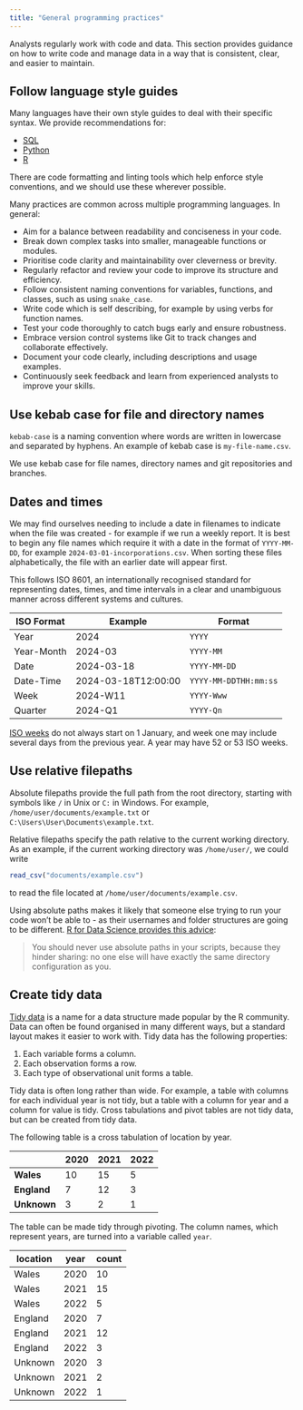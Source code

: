 ```yaml
---
title: "General programming practices"
---
```


Analysts regularly work with code and data. This section provides guidance on how to write code and manage data in a way that is consistent, clear, and easier to maintain.

## Follow language style guides

Many languages have their own style guides to deal with their specific syntax. We provide recommendations for:

- [SQL](/sql/style-guide.qmd)
- [Python](/python/style-guide.qmd)
- [R](/r/style-guide.qmd)

There are code formatting and linting tools which help enforce style conventions, and we should use these wherever possible.

Many practices are common across multiple programming languages. In general:

- Aim for a balance between readability and conciseness in your code.
- Break down complex tasks into smaller, manageable functions or modules.
- Prioritise code clarity and maintainability over cleverness or brevity.
- Regularly refactor and review your code to improve its structure and efficiency.
- Follow consistent naming conventions for variables, functions, and classes, such as using `snake_case`.
- Write code which is self describing, for example by using verbs for function names.
- Test your code thoroughly to catch bugs early and ensure robustness.
- Embrace version control systems like Git to track changes and collaborate effectively.
- Document your code clearly, including descriptions and usage examples.
- Continuously seek feedback and learn from experienced analysts to improve your skills.

## Use kebab case for file and directory names

`kebab-case` is a naming convention where words are written in lowercase and separated by hyphens. An example of kebab case is `my-file-name.csv`.

We use kebab case for file names, directory names and git repositories and branches.

## Dates and times

We may find ourselves needing to include a date in filenames to indicate when the file was created - for example if we run a weekly report. It is best to begin any file names which require it with a date in the format of `YYYY-MM-DD`, for example `2024-03-01-incorporations.csv`. When sorting these files alphabetically, the file with an earlier date will appear first.

This follows ISO 8601, an internationally recognised standard for representing dates, times, and time intervals in a clear and unambiguous manner across different systems and cultures.

| ISO Format     | Example              | Format                 |
|----------------|----------------------|------------------------|
| Year           | 2024                 | `YYYY`                 |
| Year-Month     | 2024-03              | `YYYY-MM`              |
| Date           | 2024-03-18           | `YYYY-MM-DD`           |
| Date-Time      | 2024-03-18T12:00:00  | `YYYY-MM-DDTHH:mm:ss`  |
| Week           | 2024-W11             | `YYYY-Www`             |
| Quarter        | 2024-Q1              | `YYYY-Qn`              |

[ISO weeks](https://en.wikipedia.org/wiki/ISO_week_date) do not always start on 1 January, and week one may include several days from the previous year. A year may have 52 or 53 ISO weeks.

## Use relative filepaths

Absolute filepaths provide the full path from the root directory, starting with symbols like `/` in Unix or `C:` in Windows. For example, `/home/user/documents/example.txt` or `C:\Users\User\Documents\example.txt`.

Relative filepaths specify the path relative to the current working directory. As an example, if the current working directory was `/home/user/`, we could write

```r
read_csv("documents/example.csv")
```

to read the file located at `/home/user/documents/example.csv`.

Using absolute paths makes it likely that someone else trying to run your code won't be able to - as their usernames and folder structures are going to be different. [R for Data Science provides this advice](https://r4ds.hadley.nz/workflow-scripts.html#relative-and-absolute-paths):

> You should never use absolute paths in your scripts, because they hinder sharing: no one else will have exactly the same directory configuration as you.

## Create tidy data

[Tidy data](https://r4ds.hadley.nz/data-tidy#sec-tidy-data) is a name for a data structure made popular by the R community. Data can often be found organised in many different ways, but a standard layout makes it easier to work with. Tidy data has the following properties:

1. Each variable forms a column.
2. Each observation forms a row.
3. Each type of observational unit forms a table.

Tidy data is often long rather than wide. For example, a table with columns for each individual year is not tidy, but a table with a column for year and a column for value is tidy. Cross tabulations and pivot tables are not tidy data, but can be created from tidy data.

The following table is a cross tabulation of location by year.

|             | 2020 | 2021 | 2022 |
|-------------|------|------|------|
| **Wales**   |   10 |  15  |    5 |
| **England** |    7 |  12  |    3 |
| **Unknown** |    3 |   2  |    1 |

The table can be made tidy through pivoting. The column names, which represent years, are turned into a variable called `year`.

| location | year  | count |
|----------|-------|-------|
| Wales    | 2020  |    10 |
| Wales    | 2021  |    15 |
| Wales    | 2022  |     5 |
| England  | 2020  |     7 |
| England  | 2021  |    12 |
| England  | 2022  |     3 |
| Unknown  | 2020  |     3 |
| Unknown  | 2021  |     2 |
| Unknown  | 2022  |     1 |
